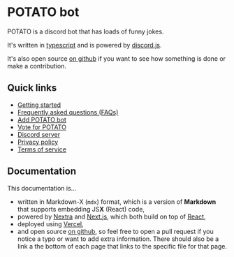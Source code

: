 
# POTATO bot

POTATO is a discord bot that has loads of funny jokes.

It's written in [typescript](https://typescriptlang.org) and is powered by [discord.js](https://discord.js.org/).

It's also open source [on github](https://github.com/edazpotato/POTATO) if you want to see how something is done or make a contribution.

## Quick links

- [Getting started](/docs/getting-started)
- [Frequently asked questions (FAQs)](/docs/faq)
- [Add POTATO bot](/links/add)
- [Vote for POTATO](https://top.gg/bot/608921626548895755/vote)
- [Discord server](/links/support)
- [Privacy policy](/legal/privacy)
- [Terms of service](/legal/terms)

## Documentation

This documentation is...

- written in Markdown-X (`mdx`) format, which is a version of **Markdown** that supports embedding JS**X** (React) code,
- powered by [Nextra](http://nextra.vercel.app/) and [Next.js](https://nextjs.org/), which both build on top of [React](https://reactjs.org/),
- deployed using [Vercel](https://vercel.com/),
- and open source [on github](https://github.com/edazpotato/potato-website), so feel free to open a pull request if you notice a typo or want to add extra information.
  There should also be a link a the bottom of each page that links to the specific file for that page.

